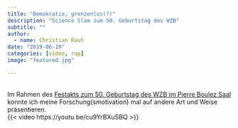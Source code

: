 ```yaml
---
title: "Demokratie, grenzenlos(?)"
description: "Science Slam zum 50. Geburtstag des WZB"
subtitle: ""
author: 
  - name: Christian Rauh
date: "2019-06-19"
categories: [video, rap]
image: "featured.jpg"

---
```

<br>
Im Rahmen des [Festakts zum 50. Geburtstag des WZB im Pierre Boulez Saal](https://issuu.com/barenboim-said-akademie/docs/190619_europa_mythos_web?e=26216380/70637572) konnte ich meine Forschung(smotivation) mal auf andere Art und Weise präsentieren.
<br>
{{< video https://youtu.be/cu9YrBXuSBQ >}}

<br>

  
  
  
